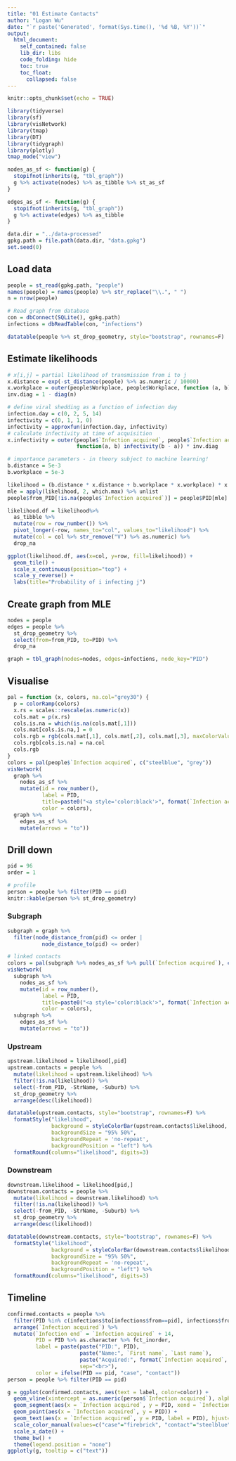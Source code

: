---
title: "01 Estimate Contacts"
author: "Logan Wu"
date: "`r paste('Generated', format(Sys.time(), '%d %B, %Y'))`"
output:
  html_document:
    self_contained: false
    lib_dir: libs
    code_folding: hide
    toc: true
    toc_float:
      collapsed: false
---

```{r setup, include=FALSE}
knitr::opts_chunk$set(echo = TRUE)

library(tidyverse)
library(sf)
library(visNetwork)
library(tmap)
library(DT)
library(tidygraph)
library(plotly)
tmap_mode("view")

nodes_as_sf <- function(g) {
  stopifnot(inherits(g, "tbl_graph"))
  g %>% activate(nodes) %>% as_tibble %>% st_as_sf
}

edges_as_sf <- function(g) {
  stopifnot(inherits(g, "tbl_graph"))
  g %>% activate(edges) %>% as_tibble
}

data.dir = "../data-processed"
gpkg.path = file.path(data.dir, "data.gpkg")
set.seed(0)
```

## Load data

```{r}
people = st_read(gpkg.path, "people")
names(people) = names(people) %>% str_replace("\\.", " ")
n = nrow(people)

# Read graph from database
con = dbConnect(SQLite(), gpkg.path)
infections = dbReadTable(con, "infections")

datatable(people %>% st_drop_geometry, style="bootstrap", rownames=F)
```

## Estimate likelihoods

```{r, out.width="100%"}
# x[i,j] = partial likelihood of transmission from i to j
x.distance = exp(-st_distance(people) %>% as.numeric / 10000)
x.workplace = outer(people$Workplace, people$Workplace, function (a, b) a==b) %>% as.numeric
inv.diag = 1 - diag(n)

# define viral shedding as a function of infection day
infection.day = c(0, 2, 5, 14)
infectivity = c(0, 1, 1, 0)
infectivity = approxfun(infection.day, infectivity)
# calculate infectivity at time of acquisition
x.infectivity = outer(people$`Infection acquired`, people$`Infection acquired`,
                      function(a, b) infectivity(b - a)) * inv.diag

# importance parameters - in theory subject to machine learning!
b.distance = 5e-3
b.workplace = 5e-3

likelihood = (b.distance * x.distance + b.workplace * x.workplace) * x.infectivity
mle = apply(likelihood, 2, which.max) %>% unlist
people$from_PID[!is.na(people$`Infection acquired`)] = people$PID[mle]

likelihood.df = likelihood%>%
  as_tibble %>%
  mutate(row = row_number()) %>%
  pivot_longer(-row, names_to="col", values_to="likelihood") %>%
  mutate(col = col %>% str_remove("V") %>% as.numeric) %>%
  drop_na

ggplot(likelihood.df, aes(x=col, y=row, fill=likelihood)) +
  geom_tile() +
  scale_x_continuous(position="top") +
  scale_y_reverse() +
  labs(title="Probability of i infecting j")
```

## Create graph from MLE

```{r}
nodes = people
edges = people %>%
  st_drop_geometry %>%
  select(from=from_PID, to=PID) %>%
  drop_na

graph = tbl_graph(nodes=nodes, edges=infections, node_key="PID")
```

## Visualise

```{r, out.width="100%"}
pal = function (x, colors, na.col="grey30") {
  p = colorRamp(colors)
  x.rs = scales::rescale(as.numeric(x))
  cols.mat = p(x.rs)
  cols.is.na = which(is.na(cols.mat[,1]))
  cols.mat[cols.is.na,] = 0
  cols.rgb = rgb(cols.mat[,1], cols.mat[,2], cols.mat[,3], maxColorValue=255)
  cols.rgb[cols.is.na] = na.col
  cols.rgb
}
colors = pal(people$`Infection acquired`, c("steelblue", "grey"))
visNetwork(
  graph %>%
    nodes_as_sf %>%
    mutate(id = row_number(),
           label = PID,
           title=paste0("<a style='color:black'>", format(`Infection acquired`, "%e %B, %Y"), "</a>"),
           color = colors),
  graph %>%
    edges_as_sf %>%
    mutate(arrows = "to"))
```

## Drill down {.tabset}


```{r}
pid = 96
order = 1

# profile
person = people %>% filter(PID == pid)
knitr::kable(person %>% st_drop_geometry)
```

### Subgraph

```{r, out.width="100%"}
subgraph = graph %>%
  filter(node_distance_from(pid) <= order |
           node_distance_to(pid) <= order)

# linked contacts
colors = pal(subgraph %>% nodes_as_sf %>% pull(`Infection acquired`), c("steelblue", "grey"))
visNetwork(
  subgraph %>%
    nodes_as_sf %>%
    mutate(id = row_number(),
           label = PID,
           title=paste0("<a style='color:black'>", format(`Infection acquired`, "%e %B, %Y"), "</a>"),
           color = colors),
  subgraph %>%
    edges_as_sf %>%
    mutate(arrows = "to"))
```

### Upstream

```{r}
upstream.likelihood = likelihood[,pid]
upstream.contacts = people %>%
  mutate(likelihood = upstream.likelihood) %>%
  filter(!is.na(likelihood)) %>%
  select(-from_PID, -StrName, -Suburb) %>%
  st_drop_geometry %>%
  arrange(desc(likelihood))

datatable(upstream.contacts, style="bootstrap", rownames=F) %>%
  formatStyle("likelihood",
              background = styleColorBar(upstream.contacts$likelihood, "lightblue"),
              backgroundSize = "95% 50%",
              backgroundRepeat = 'no-repeat',
              backgroundPosition = "left") %>%
  formatRound(columns="likelihood", digits=3)
```

### Downstream

```{r}
downstream.likelihood = likelihood[pid,]
downstream.contacts = people %>%
  mutate(likelihood = downstream.likelihood) %>%
  filter(!is.na(likelihood)) %>%
  select(-from_PID, -StrName, -Suburb) %>%
  st_drop_geometry %>%
  arrange(desc(likelihood))

datatable(downstream.contacts, style="bootstrap", rownames=F) %>%
  formatStyle("likelihood",
              background = styleColorBar(downstream.contacts$likelihood, "lightblue"),
              backgroundSize = "95% 50%",
              backgroundRepeat = 'no-repeat',
              backgroundPosition = "left") %>%
  formatRound(columns="likelihood", digits=3)
```

## Timeline

```{r}
confirmed.contacts = people %>%
  filter(PID %in% c(infections$to[infections$from==pid], infections$from[infections$to==pid], pid)) %>%
  arrange(`Infection acquired`) %>%
  mutate(`Infection end` = `Infection acquired` + 14,
         PID = PID %>% as.character %>% fct_inorder,
         label = paste(paste("PID:", PID),
                       paste("Name:", `First name`, `Last name`),
                       paste("Acquired:", format(`Infection acquired`, "%e %b, %Y")),
                       sep="<br>"),
         color = ifelse(PID == pid, "case", "contact"))
person = people %>% filter(PID == pid)

g = ggplot(confirmed.contacts, aes(text = label, color=color)) +
  geom_vline(xintercept = as.numeric(person$`Infection acquired`), alpha=0.5) +
  geom_segment(aes(x = `Infection acquired`, y = PID, xend = `Infection end`, yend = PID)) +
  geom_point(aes(x = `Infection acquired`, y = PID)) +
  geom_text(aes(x = `Infection acquired`, y = PID, label = PID), hjust=1, nudge_x = -1) +
  scale_color_manual(values=c("case"="firebrick", "contact"="steelblue")) +
  scale_x_date() +
  theme_bw() +
  theme(legend.position = "none")
ggplotly(g, tooltip = c("text"))
```
